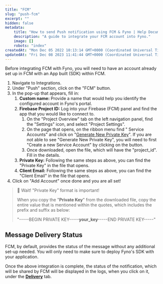 ```yaml
---
title: "FCM"
slug: "push-fcm"
excerpt: ""
hidden: false
metadata:
    title: "How to send Push notification using FCM & Fyno | Help Document"
    description: "A guide to integrate your FCM account into Fyno."
    image: []
    robots: "index"
createdAt: "Mon Dec 05 2022 10:13:14 GMT+0000 (Coordinated Universal Time)"
updatedAt: "Fri Dec 08 2023 11:41:44 GMT+0000 (Coordinated Universal Time)"
---
```


Before integrating FCM with Fyno, you will need to have an account already set up in FCM with an App built (SDK) within FCM.

1. Navigate to Integrations.
2. Under "Push" section, click on the "FCM" button.
3. In the pop-up that appears, fill in:
    1. **Custom name:** Provide a name that would help you identify the configured account in Fyno's portal.
    2. **Firebase Project ID:** Log into your Firebase (FCM) panel and find the app that you would like to connect to.
        1. On the "Project Overview" tab on the left navigation panel, find the "Settings" icon, and select "Project Settings".
        2. On the page that opens, on the ribbon menu find " Service Accounts" and click on "[Generate New Private Key](https://firebase.google.com/docs/admin/setup?authuser=0#initialize-sdk)". If you are not able to see "Generate New Private Key", you will need to first "Create a new Service Account" by clicking on the button.
        3. Once downloaded, open the file, which will have the "project_id". Fill in the details.
    3. **Private Key:** Following the same steps as above, you can find the "Private Key" in the file that opens.
    4. **Client Email:** Following the same steps as above, you can find the "Client Email" in the file that opens.
4. Click on "Add Account" once done and you are all set!

> 🚧 Wait! "Private Key" format is important!
>
> When you copy the "**Private Key**" from the downloaded file, copy the entire value that is mentioned within the quotes, which includes the prefix and suffix as below:
>
> "-----BEGIN PRIVATE KEY-----**your_key**-----END PRIVATE KEY-----"

## Message Delivery Status

FCM, by default, provides the status of the message without any additional set-up needed. You will only need to make sure to deploy Fyno's SDK with your application.

Once the above integration is complete, the status of the notification, which will be shared by FCM will be displayed in the logs, when you click on it, under the **[Delivery](./log-details-delivery)** tab.
